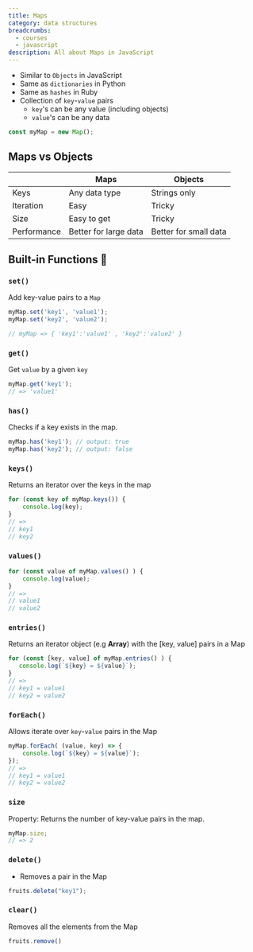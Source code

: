 ```yaml
---
title: Maps
category: data structures
breadcrumbs: 
  - courses
  - javascript
description: All about Maps in JavaScript
---
```


- Similar to `Objects` in JavaScript
- Same as `dictionaries` in Python
- Same as `hashes` in Ruby
- Collection of `key`-`value` pairs
	- `key`'s can be any value (including objects)
	- `value`'s can be any data

```javascript
const myMap = new Map();
```

## Maps vs Objects

|   | Maps  | Objects  |
|---|---|---|
| Keys  | Any data type  | Strings only  |
| Iteration  | Easy  | Tricky  |
| Size  | Easy to get  | Tricky  |
| Performance  | Better for large data  | Better for small data  |

## Built-in Functions 🔨

### `set()`

Add key-value pairs to a `Map`

```javascript
myMap.set('key1', 'value1'); 
myMap.set('key2', 'value2');

// myMap => { 'key1':'value1' , 'key2':'value2' }
```


### `get()`

Get `value` by a given `key`

```javascript
myMap.get('key1');
// => 'value1'
```


### `has()`

Checks if a key exists in the map.

```javascript
myMap.has('key1'); // output: true 
myMap.has('key2'); // output: false
```


### `keys()`

Returns an iterator over the keys in the map

```javascript
for (const key of myMap.keys()) { 
    console.log(key);
}
// =>
// key1
// key2
```


### `values()`
```javascript
for (const value of myMap.values() ) { 
    console.log(value); 
}
// =>
// value1
// value2
```


### `entries()`

Returns an iterator object (e.g **Array**) with the [key, value] pairs in a Map

```javascript
for (const [key, value] of myMap.entries() ) { 
   console.log(`${key} = ${value}`);
}
// =>
// key1 = value1 
// key2 = value2
```


### `forEach()`

Allows iterate over `key`-`value` pairs in the Map

```javascript
myMap.forEach( (value, key) => { 
    console.log(`${key} = ${value}`);
});
// =>
// key1 = value1 
// key2 = value2
```

### `size`

Property: Returns the number of key-value pairs in the map.

```javascript
myMap.size; 
// => 2
```

### `delete()`
- Removes a pair in the Map
```javascript
fruits.delete("key1");
```


### `clear()`

Removes all the elements from the Map

```javascript
fruits.remove()
```